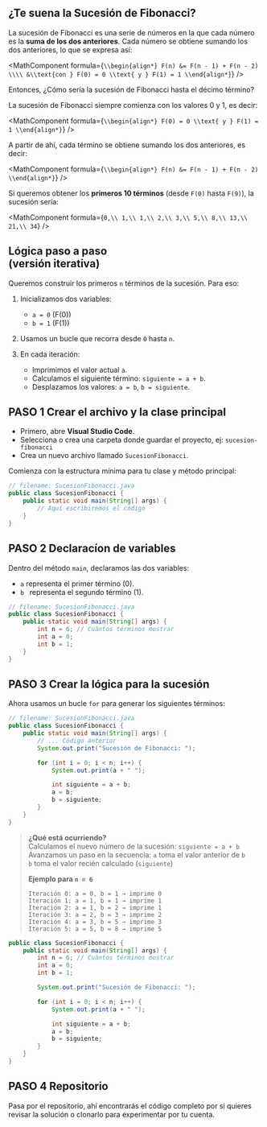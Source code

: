 <FloatingToC/>
<ProjectDetails 
  details={{
    name: "Sucesión de Fibinacci",
    abstract: `Este proyecto consiste en hacer una __aplicación de consola en Java__ que calcule la sucesión de Fibonacci hasta un número entero ingresado por el usuario. El objetivo es practicar conceptos básicos de programación, como el uso de variables, estructuras de control como bucles \`for\`, y la lógica necesaria.`,
    languages: "Java",
    ide: "VS Code",
    javaVersion: `Java (\`latest version\`)`,
    type: "Aplicación de consola",
    recommended: "Java Básico",
    time: "15 mins – 30 mins"
  }}
/>


## ¿Te suena la Sucesión de Fibonacci?

La sucesión de Fibonacci es una serie de números en la que cada número es la __suma de los dos anteriores__. Cada número se obtiene sumando los dos anteriores, lo que se expresa así:

<MathComponent
  formula={`\\begin{align*}
F(n) &= F(n - 1) + F(n - 2) \\\\
&\\text{con } F(0) = 0 \\text{ y } F(1) = 1
\\end{align*}`}
/>


Entonces, ¿Cómo sería la sucesión de Fibonacci hasta el décimo término?

La sucesión de Fibonacci siempre comienza con los valores 0 y 1, es decir:

<MathComponent
  formula={`\\begin{align*}
F(0) = 0 \\text{ y } F(1) = 1
\\end{align*}`}
/>

A partir de ahí, cada término se obtiene sumando los dos anteriores, es decir:

<MathComponent
  formula={`\\begin{align*}
F(n) &= F(n - 1) + F(n - 2)
\\end{align*}`}
/>

Si queremos obtener los __primeros 10 términos__ (desde `F(0)` hasta `F(9)`), la sucesión sería:

<MathComponent
  formula={`0,\\ 1,\\ 1,\\ 2,\\ 3,\\ 5,\\ 8,\\ 13,\\ 21,\\ 34`}
/>

## Lógica paso a paso <br />(__versión iterativa__)

Queremos construir los primeros `n` términos de la sucesión. Para eso:

1. Inicializamos dos variables:

   * `a = 0` (F(0))
   * `b = 1` (F(1))

2. Usamos un bucle que recorra desde `0` hasta `n`.

3. En cada iteración:

   * Imprimimos el valor actual `a`.
   * Calculamos el siguiente término: `siguiente = a + b`.
   * Desplazamos los valores: `a = b`, `b = siguiente`.


## PASO 1 Crear el archivo y la clase principal

- Primero, abre __Visual Studio Code__.
- Selecciona o crea una carpeta donde guardar el proyecto, ej: `sucesion-fibonacci`
- Crea un nuevo archivo llamado `SucesionFibonacci`.

Comienza con la estructura mínima para tu clase y método principal:

```java
// filename: SucesionFibonacci.java
public class SucesionFibonacci {
    public static void main(String[] args) {
        // Aquí escribiremos el código
    }
}
```

## PASO 2 Declaracíon de variables

Dentro del método `main`, declaramos las dos variables:

- `a` representa el primer término (0).
- `b ` representa el segundo término (1).

```java
// filename: SucesionFibonacci.java
public class SucesionFibonacci {
    public static void main(String[] args) {
        int n = 6; // Cuántos términos mostrar
        int a = 0;
        int b = 1;
    }
}
```

## PASO 3 Crear la lógica para la sucesión

Ahora usamos un bucle `for` para generar los siguientes términos:

```java
// filename: SucesionFibonacci.java
public class SucesionFibonacci {
    public static void main(String[] args) {
        // ... Código anterior
        System.out.print("Sucesión de Fibonacci: ");

        for (int i = 0; i < n; i++) {
            System.out.print(a + " ");

            int siguiente = a + b;
            a = b;
            b = siguiente;
        }
    }
}
```

> __¿Qué está ocurriendo?__  
> Calculamos el nuevo número de la sucesión: `siguiente = a + b`  
> Avanzamos un paso en la secuencia:
> `a` toma el valor anterior de `b`  
> `b` toma el valor recién calculado (`siguiente`)
> 
> __Ejemplo para `n = 6`__
> ```text
> Iteración 0: a = 0, b = 1 → imprime 0
> Iteración 1: a = 1, b = 1 → imprime 1
> Iteración 2: a = 1, b = 2 → imprime 1
> Iteración 3: a = 2, b = 3 → imprime 2
> Iteración 4: a = 3, b = 5 → imprime 3
> Iteración 5: a = 5, b = 8 → imprime 5
> ```

```java
public class SucesionFibonacci {
    public static void main(String[] args) {
        int n = 6; // Cuántos términos mostrar
        int a = 0;
        int b = 1;

        System.out.print("Sucesión de Fibonacci: ");

        for (int i = 0; i < n; i++) {
            System.out.print(a + " ");

            int siguiente = a + b;
            a = b;
            b = siguiente;
        }
    }
}
```

## PASO 4 Repositorio

Pasa por el repositorio, ahí encontrarás el código completo por si quieres revisar la solución o clonarlo para experimentar por tu cuenta.

<GitHubRepo
  owner="mc-herrera-90"
  repo="sucesion-fibonacci-java"
/>